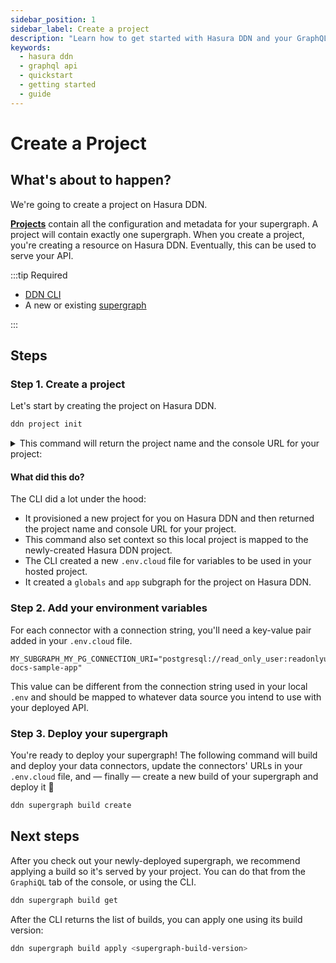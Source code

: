 ```yaml
---
sidebar_position: 1
sidebar_label: Create a project
description: "Learn how to get started with Hasura DDN and your GraphQL API."
keywords:
  - hasura ddn
  - graphql api
  - quickstart
  - getting started
  - guide
---
```



# Create a Project

## What's about to happen?

We're going to create a project on Hasura DDN.

[**Projects**](/project-configuration/projects.mdx) contain all the configuration and metadata for your supergraph. A
project will contain exactly one supergraph. When you create a project, you're creating a resource on Hasura DDN.
Eventually, this can be used to serve your API.

:::tip Required

- [DDN CLI](/getting-started/build/00-prerequisites.mdx)
- A new or existing [supergraph](/getting-started/build/01-init-supergraph.mdx)

:::

<Thumbnail src="/img/get-started/ERD/create-project.png" alt="Create a DDN project" width="1000px" />

## Steps

### Step 1. Create a project

Let's start by creating the project on Hasura DDN.

```bash title="From any directory, run:"
ddn project init
```

<details>
  <summary>This command will return the project name and the console URL for your project:</summary>

```bash title="Example output:"
4:19PM INF Project "cool-cat-3685" created on Hasura DDN successfully
+-----------+---------------+
| Project   | fast-pug-7230 |
+-----------+---------------+
| Subgraphs | globals,app   |
+-----------+---------------+
```

</details>

#### What did this do?

The CLI did a lot under the hood:

- It provisioned a new project for you on Hasura DDN and then returned the project name and console URL for your
  project.
- This command also set context so this local project is mapped to the newly-created Hasura DDN project.
- The CLI created a new `.env.cloud` file for variables to be used in your hosted project.
- It created a `globals` and `app` subgraph for the project on Hasura DDN.

### Step 2. Add your environment variables

For each connector with a connection string, you'll need a key-value pair added in your `.env.cloud` file.

```env title="For example, if we have a MY_SUBGRAPH_MY_PG_CONNECTION_URI variable, we'll need to add the connection string here:"
MY_SUBGRAPH_MY_PG_CONNECTION_URI="postgresql://read_only_user:readonlyuser@35.236.11.122:5432/v3-docs-sample-app"
```

This value can be different from the connection string used in your local `.env` and should be mapped to whatever data
source you intend to use with your deployed API.

### Step 3. Deploy your supergraph

You're ready to deploy your supergraph! The following command will build and deploy your data connectors, update the
connectors' URLs in your `.env.cloud` file, and — finally — create a new build of your supergraph and deploy it 🎉

```bash title="Run:"
ddn supergraph build create
```

## Next steps

After you check out your newly-deployed supergraph, we recommend applying a build so it's served by your project. You
can do that from the `GraphiQL` tab of the console, or using the CLI.

```bash title="First, get the list of all builds:"
ddn supergraph build get
```

After the CLI returns the list of builds, you can apply one using its build version:

```bash title="Pass a build version to apply it:"
ddn supergraph build apply <supergraph-build-version>
```
